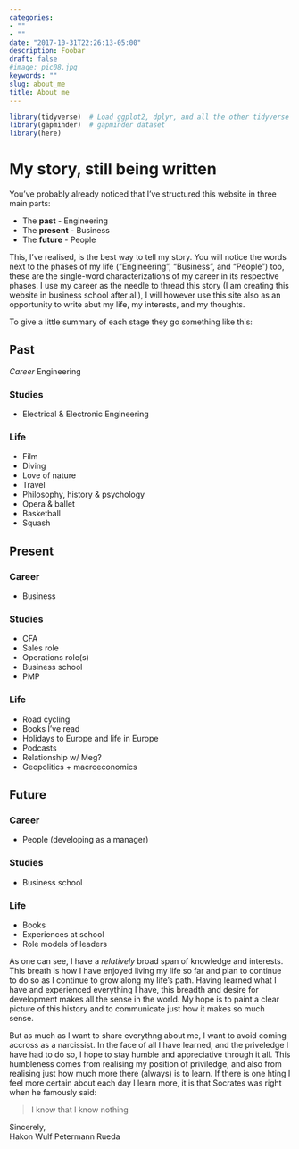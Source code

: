 ```yaml
---
categories:
- ""
- ""
date: "2017-10-31T22:26:13-05:00"
description: Foobar
draft: false
#image: pic08.jpg
keywords: ""
slug: about_me
title: About me
---
```



```r
library(tidyverse)  # Load ggplot2, dplyr, and all the other tidyverse packages
library(gapminder)  # gapminder dataset
library(here)
```


# My story, still being written

You've probably already noticed that I've structured this website in three main parts:

* The **past** - Engineering
* The **present** - Business
* The **future** - People

This, I've realised, is the best way to tell my story. You will notice the words next to the phases of my life ("Engineering", "Business", and "People") too, these are the single-word characterizations of my career in its respective phases. I use my career as the needle to thread this story (I am creating this website in business school after all), I will however use this site also as an opportunity to write abut my life, my interests, and my thoughts.

To give a little summary of each stage they go something like this:

## Past

*Career
 *Engineering
  
### Studies

* Electrical & Electronic Engineering
  
### Life

* Film
* Diving
* Love of nature
* Travel
* Philosophy, history & psychology
* Opera & ballet
* Basketball
* Squash

## Present

### Career

* Business
  
### Studies

* CFA
* Sales role
* Operations role(s)
* Business school
* PMP

### Life

* Road cycling
* Books I've read
* Holidays to Europe and life in Europe
* Podcasts
* Relationship w/ Meg?
* Geopolitics + macroeconomics

  
## Future

### Career

* People (developing as a manager)
  
### Studies

* Business school
  
### Life

* Books
* Experiences at school
* Role models of leaders


As one can see, I have a _relatively_ broad span of knowledge and interests. This breath is how I have enjoyed living my life so far and plan to continue to do so as I continue to grow along my life's path. Having learned what I have and experienced everything I have, this breadth and desire for development makes all the sense in the world. My hope is to paint a clear picture of this history and to communicate just how it makes so much sense.

But as much as I want to share everythng about me, I want to avoid coming accross as a narcissist. In the face of all I have learned, and the priveledge I have had to do so, I hope to stay humble and appreciative through it all. This humbleness comes from realising my position of priviledge, and also from realising just how much more there (always) is to learn. If there is one hting I feel more certain about each day I learn more, it is that Socrates was right when he famously said:

> I know that I know nothing

Sincerely,\
Hakon Wulf Petermann Rueda
